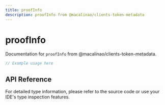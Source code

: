 ```yaml
---
title: proofInfo
description: proofInfo from @macalinao/clients-token-metadata
---
```


# proofInfo

Documentation for `proofInfo` from @macalinao/clients-token-metadata.

```typescript
// Example usage here
```

## API Reference

For detailed type information, please refer to the source code or use your IDE's type inspection features.
